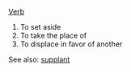[[Verb]]

# To set aside
# To take the place of
# To displace in favor of another

See also: [[supplant]]